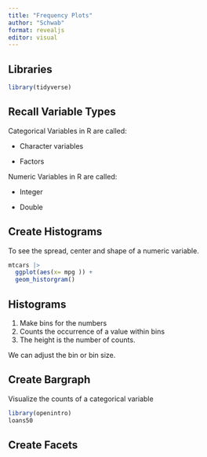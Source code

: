 ```yaml
---
title: "Frequency Plots"
author: "Schwab"
format: revealjs
editor: visual
---
```


## Libraries

```r
library(tidyverse)
```

## Recall Variable Types

Categorical Variables in R are called:

-   Character variables

-   Factors

Numeric Variables in R are called:

-   Integer

-   Double

## Create Histograms

To see the spread, center and shape of a numeric variable.

```r
mtcars |>
  ggplot(aes(x= mpg )) +
  geom_historgram()
```

## Histograms

1.  Make bins for the numbers
2.  Counts the occurrence of a value within bins
3.  The height is the number of counts.

We can adjust the bin or bin size.

## Create Bargraph

Visualize the counts of a categorical variable

```r
library(openintro)
loans50
```

## Create Facets
